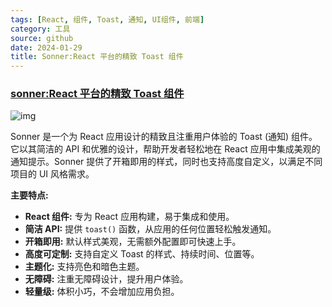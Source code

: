 ```yaml
---
tags: [React, 组件, Toast, 通知, UI组件, 前端]
category: 工具
source: github
date: 2024-01-29
title: Sonner:React 平台的精致 Toast 组件
---
```


### [sonner:React 平台的精致 Toast 组件](https://github.com/emilkowalski/sonner)

![img](https://img.mengpeng.tech/i/2025/02/10/67a9df0ad1dd4.webp)

Sonner 是一个为 React 应用设计的精致且注重用户体验的 Toast (通知) 组件。它以其简洁的 API 和优雅的设计，帮助开发者轻松地在 React 应用中集成美观的通知提示。Sonner 提供了开箱即用的样式，同时也支持高度自定义，以满足不同项目的 UI 风格需求。

**主要特点:**

-   **React 组件:** 专为 React 应用构建，易于集成和使用。
-   **简洁 API:** 提供 `toast()` 函数，从应用的任何位置轻松触发通知。
-   **开箱即用:** 默认样式美观，无需额外配置即可快速上手。
-   **高度可定制:** 支持自定义 Toast 的样式、持续时间、位置等。
-   **主题化:** 支持亮色和暗色主题。
-   **无障碍:** 注重无障碍设计，提升用户体验。
-   **轻量级:** 体积小巧，不会增加应用负担。
